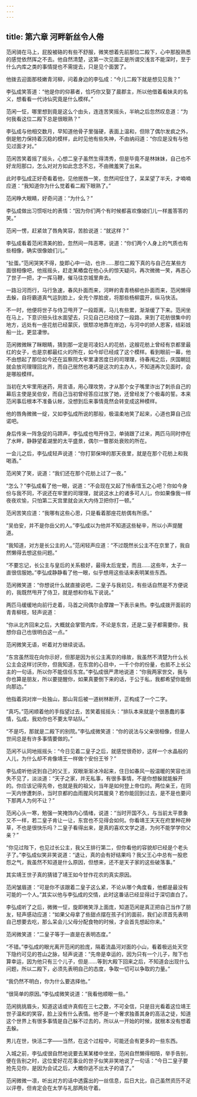 ```yaml
---
---
---
```

title: 第六章 河畔新丝令人倦
---




范闲骑在马上，屁股被硌的有些不舒服，微笑想着先前那位二殿下，心中那股熟悉的感觉依然挥之不去。他自然清楚，这第一次见面正是所谓交浅言不能深时，至于什么内库之类的事情提也不需提去，只是见个面罢了。

他拨去迎面那枝嫩青河柳，问着身边的李弘成：“今儿二殿下就是想见见我？”

李弘成笑答道：“他是你的仰慕者，恰巧你又娶了晨郡主，所以他借着看妹夫的名义，想看看一代诗仙究竟是什么模样。”

范闲一怔，哪里想到竟是这么个由头，连连苦笑摇头，半晌之后忽然叹息道：“为何我看这位二殿下总是很眼熟？”

李弘成与他相交数月，早知道他骨子里强硬，表面上温和，但除了偶尔发疯之外，倒是勉力保持着沉稳的模样，此时见他有些失神，不由纳闷道：“你应是没有与他见过面才对。”

范闲苦笑着摇了摇头，心想二皇子虽然生得清秀，但是毕竟不是林妹妹，自己也不好龙阳那口，怎么对对方如此念念不忘，不由微羞笑了出来。

此时李弘成正好奇看着他，见他抿唇一笑，忽然间怔住了，呆呆望了半夭，才喃喃应道：“我知道你为什么觉着看二殿下眼熟了。”

范闲睁大眼睛，好奇问道：“为什么？”

李弘成做出习惯呕吐的表情：“因为你们两个有时候都喜欢像娘们儿一样羞答答的笑。”

范闲一愣，赶紧敛了唇角笑容，苦脸说道：“就这样？”

李弘成看着范闲清美的脸，忽然间一阵恶寒，说道：“你们两个人身上的气质也有些相像，确实很像娘们儿。”

“扯蛋。”范闲哭笑不得，旋即心中一动，也许……那位二殿下真的与自己在某些方面很相像吧，他摇摇头，赶走某樁盘在他心头的惊天疑问，再次微微一笑，再恶心了世子一把，才一挥马鞭，催马往京城里奔去。

一路沿河而行，马行急速，春风扑面而来，河畔的青青杨柳也扑面而来，范闲懒得去躲，自将霸道真气运到脸上，全充个厚脸皮，将那些杨柳震开，纵马快活。

不一时，他便将世子与侍卫甩开了一段距离，马儿有些累，渐渐缓了下来。范闲坐在马上，下意识扭头往水面望去，只见自己已经绕了一段路，来到了花舫很集中的地方，远处有一座花舫已经蒙灰，很颓凉地靠在岸边，与河中的娇人恩客，结彩妓船一比，更显凄惨。

范闲微微眯了眯眼睛，猜到那一定是司凌妇人的花舫，这艘花舫上曾经有京都里最红的女子，也是京都最红火的所在，如今却已经成了这个模样。看到眼前一幕，他不由想起了那位如今还在监察院大牢里凄苦度日的司理理，待春闱之后，庆国朝廷就会放司理理回北齐，而自己居然也凑巧是这次的主办人，不知道再次见面时，会是哪般模样。

当初在大牢里用迷药，用言语，用心理攻势，才从那个女子嘴里诈出了刺杀自己的幕后主使是吴伯安，而自己当初曾经答应过放了她，还曾经发了个极毒的誓。本来范闲事后根本不准备认帐，没想到后来事情竟然会转变成这种模样。

他的唇角微微一绽，又如李弘成所说的那般，极温柔地笑了起来，心道也算自己应诺吧。

身后传来一阵急促的马蹄声，李弘成也甩开侍卫，单骑跟了过来，两匹马同时停在了水畔，静静望着湖里的太平盛景，偶尔一瞥那处衰败的所在。

一会儿之后，李弘成轻声说道：“你打郭保坤的那天夜里，就是在那个花舫上和我喝酒。”

范闲笑了笑，说道：“我们还在那个花舫上过了一夜。”

“怎么？”李弘成看了他一眼，说道：“不会现在又起了怜香惜玉之心吧？你如今身份与我不同，不说还在牢里的司理理，就说这水上的诸多可人儿，你如果像我一样夜夜欢愉，只怕第二天宫里就会派大内侍卫把你打一顿。”

范闲苦笑应道：“我哪有这些心思，只是看着那座花舫偶有所感。”

“吴伯安，并不是你岳父的人。”李弘成以为他并不知道这些秘辛，所以小声提醒道。

“我知道，对方是长公主的人。”范闲轻声应道：“不过既然长公主不在京里了，我自然懒得去想这些问题。”

“不要忘记，长公主与皇后的关系极好，最得太后宠爱，而且……这些年，太子一直很信服她。”李弘成静静看了他一眼，似乎想用这些话来表明某些东西。

范闲微笑道：“你想说什么就直接说吧，二皇子与我初见，有些话自然是不方便说的，我既然甩开了侍卫，就是想和你私下说说。”

两匹马缓缓地向前行走着，马首之间偶尔会摩蹭一下表示亲热。李弘成拨开面前的青青柳枝，轻声说道：

“你从北齐回来之后，大概就会掌管内库，不论是东宫，还是二皇子都需要你，我想你自己也很明白这一点。”

范闲微笑无语，听着对方继续说话。

“东宫虽然现在向你示好，但那是因为长公主离京的缘故，我虽然不清楚为什么长公主会这样讨厌你，但我知道，在东宫的心目中，一千个你的份量，也抵不上长公主的一句话，所以你不能信任东宫。”李弘成很严肃地说道：“你我两家世交，我与你也算是朋友，所以要提醒你，如果真要倒下来的话，于公于私，我都希望你能倒向那边。”

他指着洞对岸一处独山，那山背后被一道树林断开，正构成了一个二字。

“真巧。”范闲顺着他的手指望过去，苦笑着摇摇头：“排队本来就是个很愚蠢的事情，弘成，我劝你也不要太早站队。”

“不是巧，那就是二殿下的别院。”李弘成微笑道：“你的说法与父亲很相像，但是人世间总是有许多事情要做的。”

范闲不认同地摇摇头：“今日见着二皇子之后，就感觉很奇妙，这样一个水晶般的人儿，为什么却不肯像靖王一样做个安份王爷？”

李弘成听他说到自己的父王，双眼渐渐冰冷起来，住日如春风一般温暖的笑容也消失不见了，淡淡道：“天子之家，并无私事，有很多事情，不是你想躲就能躲开的。你应该记得先帝，也就是我的祖父，当年是如何登上帝位的。两位亲王，在同一天内惨遭刺杀，当时京都的血雨腥风何其腥臭？若你能回到过去，是不是也要问下那两人为何不让？”

范闲心头一寒，勉强一笑掩饰内心情绪，说道：“当时开国不久，与当前太平景象又不一样，若二皇子肯让一让，东宫也不见得会如何。你看靖王天天在府里种花种草，不也是很快乐吗？二皇子看得出来，是真的喜欢文学之道，为何不能学学你父亲？”

“你见过陛下，也见过长公主，我父王排行第二，但你看他的容貌却已经是个老头子了。”李弘成似笑非笑说道：“退让，真的会有好结果吗？我父王心中总有一股悲怨之气，我虽然不知道是什么原因，但想来，还不是天子家的这些破落事。”

其实靖王世子真的猜错了靖王如今甘作花农的真实原因。

范闲皱眉道：“可是你不该跟着二皇子这么紧，不论从哪个角度看，他都是最没有可能的一个人。”其实以他与李弘成的交情，此时这番话已经显得过于深切直白了。

李弘成听了之后，微微一怔，旋即微笑浮上面庞，知道范闲是真正把自己当作了朋友，轻声感动应道：“如果父母拿了些甜点摆在孩子们的面前，我们必须首先表明自己想要去吃，那么呆会儿父母分配食物的时候，才会首先想起你来。”

范闲微笑道：“二皇子等于一直是在表明态度。”

“不错。”李弘成的眼光离开范闲的脸庞，隔着流晶河对面的小山，看着极远处天空下隐约可见的苍山之脉，轻声说道：“先帝是幸运的，因为只有一个儿子，陛下也算幸运，因为他只有三个儿子，但是……等到大殿下回来之后，不知道会出现什么问题，所以二殿下，必须先表明自己的态度，争取一切可以争取的力量。”

“我仍然不明白，你为什么要选择他。”

“很简单的原因。”李弘成微笑说道：“我看他顺眼一些。”

范闲挑挑眉头，知道这话或许真假在三七之数，不可全信，只是目光看着这位靖王世子温和的笑容，脸上没有什么表情。他不是一个奢求独善其身的高洁之徒，知道这个世界上有很多事情是自己躲不过去的，所以从一开始的时候，就根本没有想着去躲。

男儿在世，快活二字——当然，在这个过程中，可能还会有更多的一些东西。

入城之前，李弘成很自然地说要去某某楼中坐坐，范闲自然懒得相陪，举手告别，便在告别之时，这位爱好花花事业的世子似笑非笑地说了一句话：“今日二皇子要抢先见你，是因为会试之后，大概你逃不出太子的请了。”

范闲微微一凛，听出对方的话中透露出的一丝信息，后日大比，自己虽然资历不足以评卷，但肯定会在太学与礼部两处守着。